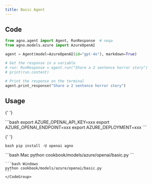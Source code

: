```yaml
---
title: Basic Agent
---
```


## Code

```python cookbook/models/azure/openai/basic.py
from agno.agent import Agent, RunResponse  # noqa
from agno.models.azure import AzureOpenAI

agent = Agent(model=AzureOpenAI(id="gpt-4o"), markdown=True)

# Get the response in a variable
# run: RunResponse = agent.run("Share a 2 sentence horror story")
# print(run.content)

# Print the response on the terminal
agent.print_response("Share a 2 sentence horror story")
```

## Usage

<Steps>
  <Snippet file="create-venv-step.mdx" />

{' '}

<Step title="Set your API key">
  ```bash export AZURE_OPENAI_API_KEY=xxx export AZURE_OPENAI_ENDPOINT=xxx export
  AZURE_DEPLOYMENT=xxx ```
</Step>

{' '}

<Step title="Install libraries">```bash pip install -U openai agno ```</Step>

  <Step title="Run Agent">
    <CodeGroup>
    ```bash Mac
    python cookbook/models/azure/openai/basic.py
    ```

    ```bash Windows
    python cookbook/models/azure/openai/basic.py
    ```
    </CodeGroup>

  </Step>
</Steps>

